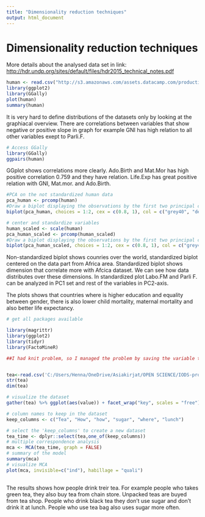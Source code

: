 ```yaml
---
title: "Dimensionality reduction techniques"
output: html_document
---
```

# Dimensionality reduction techniques

More details about the analysed data set in link: <http://hdr.undp.org/sites/default/files/hdr2015_technical_notes.pdf>

```r
human <- read.csv("http://s3.amazonaws.com/assets.datacamp.com/production/course_2218/datasets/human2.txt")
library(ggplot2)
library(GGally)
plot(human)
summary(human)

```


It is very hard to define distributions of the datasets only by looking at the graphiacal overview. There are correlations between variables that show negative or positive slope in graph for example GNI has high relation to all other variables exept to Parli.F.
```r
# Access GGally
library(GGally)
ggpairs(human)

```
GGplot shows correlations more clearly. Ado.Birth and Mat.Mor has high positive correlation 0.759 and they have relation. Life.Exp has great positive relation with GNI, Mat.mor. and Ado.Birth.


```r
#PCA on the not standardized human data
pca_human <- prcomp(human)
#Draw a biplot displaying the observations by the first two principal components (PC1 coordinate in x-axis, PC2 coordinate in y-axis), along with arrows representing the original variables.
biplot(pca_human, choices = 1:2, cex = c(0.8, 1), col = c("grey40", "deeppink2"))

```
```r
# center and standardize variables
human_scaled <- scale(human)
pca_human_scaled <- prcomp(human_scaled)
#Draw a biplot displaying the observations by the first two principal components (PC1 coordinate in x-axis, PC2 coordinate in y-axis), along with arrows representing the original variables.
biplot(pca_human_scaled, choices = 1:2, cex = c(0.8, 1), col = c("grey40", "deeppink2"))
```
Non-standardized biplot shows counries over the world, standardized biplot centered on the data part from Africa area. Standardized biplot shows dimension that correlate more with Afcica dataset. We can see how data distributes over these dimensions. In standardized plot Labo.FM and Parli F. can be analyzed in PC1 set and rest of the variables in PC2-axis.

The plots shows that countries where is higher education and equality between gender, there is also lower child mortality, maternal mortality and also better life expectancy. 
```r
# get all packages available

library(magrittr)
library(ggplot2)
library(tidyr)
library(FactoMineR)

##I had knit problem, so I managed the problem by saving the variable tea into a test file


tea<-read.csv('C:/Users/Henna/OneDrive/Asiakirjat/OPEN SCIENCE/IODS-project/data/tea.txt')
str(tea)
dim(tea)

# visualize the dataset
gather(tea) %>% ggplot(aes(value)) + facet_wrap("key", scales = "free") + geom_bar() + theme(axis.text.x = element_text(angle = 45, hjust = 1, size = 8))

# column names to keep in the dataset
keep_columns <- c("Tea", "How", "how", "sugar", "where", "lunch")

# select the 'keep_columns' to create a new dataset
tea_time <- dplyr::select(tea,one_of(keep_columns))
# multiple correspondence analysis
mca <- MCA(tea_time, graph = FALSE)
# summary of the model
summary(mca)
# visualize MCA
plot(mca, invisible=c("ind"), habillage = "quali")
                                                  
```
The results shows how people drink treir tea. For example people who takes green tea, they also  buy tea from chain store. Unpacked teas are buyed from tea shop. People who drink black tea they don't use sugar and don't drink it at lunch. People who use tea bag also uses sugar more often.
